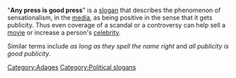 "'''Any press is good press'''" is a [[slogan]] that describes the phenomenon of sensationalism, in the [[mass media|media]], as being positive in the sense that it gets publicity. Thus even coverage of a scandal or a controversy can help sell a [[movie]] or increase a person's [[celebrity]].  

Similar terms include ''as long as they spell the name right'' and ''all publicity is good publicity''.

{{stub}}
[[Category:Adages]]
[[Category:Political slogans]]
